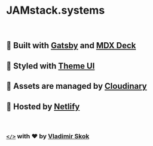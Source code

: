 
# JAMstack.systems

<br/>

## 🔘 Built with [Gatsby](https://gatsbyjs.org) and [MDX Deck](https://github.com/jxnblk/mdx-deck)
## 🔘 Styled with [Theme UI](https://theme-ui.com)
## 🔘 Assets are managed by [Cloudinary](https://cloudinary.com/)
## 🔘 Hosted by [Netlify](https://netlify.com)

<br/>

### [`</>`](https://github.com/iamskok/jamstack.systems) with ❤️ by [Vladimir Skok](https://twitter.com/iamskok)

